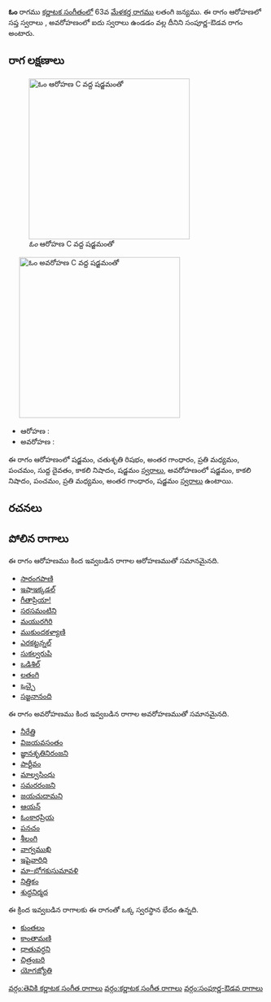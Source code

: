 {{Infobox ragam
	| name          	= ఓం
	| synonym	    	= 
	| mela          	= 
	| chakra        	= 
	| janaka        	= 
	| type          	= సంపూర్ణ-ఔడవ
	| arohanam      	= {{svaraC|S|R2|G3|M2|P|D1|N3|S'}} 
	| avarohanam    	= {{svaraC|S'|N3|P|M2|G3|S}}
	| jeeva         	=
	| chhaya        	=
	| nyasa         	=
	| vishesha      	= 
	| equivalent  		= 
}}
{{కర్ణాటక సంగీత రాగాలు}}
'''ఓం''' రాగము [[కర్ణాటక సంగీతం]]లో 63వ [[మేళకర్త రాగము]] లతంగి జన్యము.  ఈ రాగం ఆరోహణలో సప్త స్వరాలు , అవరోహణంలో ఐదు స్వరాలు ఉండడం వల్ల దీనిని సంపూర్ణ-ఔడవ రాగం అంటారు.


==రాగ లక్షణాలు==
[[Image:om_ar_kb2wiki.png|thumb|right|316px|''ఓం'' ఆరోహణ C వద్ద షడ్జమంతో]]
	[[Image:om_av_kb2wiki.png|thumb|right|316px|''ఓం'' అవరోహణ C వద్ద షడ్జమంతో]]

* ఆరోహణ : {{svaraC|S|R2|G3|M2|P|D1|N3|S'}} 
* అవరోహణ : {{svaraC|S'|N3|P|M2|G3|S}}

ఈ రాగం ఆరోహణంలో షడ్జమం, చతుశృతి రిషభం, అంతర గాంధారం, ప్రతి మధ్యమం, పంచమం, సుద్ద దైవతం, కాకలి  నిషాదం, షడ్జమం [[స్వరాలు]], అవరోహణంలో షడ్జమం, కాకలి  నిషాదం, పంచమం, ప్రతి మధ్యమం, అంతర గాంధారం, షడ్జమం [[స్వరాలు]] ఉంటాయి.

==రచనలు==



==పోలిన రాగాలు==
ఈ రాగం ఆరోహణము కింద ఇవ్వబడిన రాగాల ఆరోహణముతో సమానమైనది.
* [[సారంగపాణి]]
* [[ఇషాఇక్కడల్]]
* [[గీతాప్రియా!]]
* [[సరసమంటిని]]
* [[మయురగిరి]]
* [[ముకుందకళ్యాణి]]
* [[ఎరకట్టన్నల్]]
* [[సుకల్వరుపి]]
* [[ ఒడిశిల్]]
* [[లతంగి]]
* [[ఒచ్చై]]
* [[సజ్జనానంది]]

ఈ రాగం అవరోహణము కింద ఇవ్వబడిన రాగాల అవరోహణముతో సమానమైనది.
* [[నీరేత్తి]]
* [[విజయవసంతం]]
* [[జ్ఞానశృతినిరంజని]]
* [[పార్టీవం]]
* [[మాల్వసింధు]]
* [[సమరరంజని]]
* [[జయచుదామని]]
* [[ఆయన్]]
* [[ఓంకారప్రియ]]
* [[పనచం]]
* [[శీలంగి]]
* [[వాగ్వముఖి]]
* [[ఇషైవారిధి]]
* [[మా-భోగకుసుమావళి]]
* [[నిత్తికం]]
* [[శుద్ధనిర్మద]]

ఈ క్రింద ఇవ్వబడిన రాగాలకు ఈ రాగంతో ఒక్క స్వరస్థాన భేదం ఉన్నది.
* [[కుంతలం]]
* [[కాంతామణి]]
* [[ధాతువర్ధని]]
* [[ చిత్రంబరి]]
* [[యోగజ్యోతి]]



[[వర్గం:తెవికి కర్ణాటక సంగీత రాగాలు]]
[[వర్గం:కర్ణాటక సంగీత రాగాలు]]
[[వర్గం:సంపూర్ణ-ఔడవ రాగాలు]]